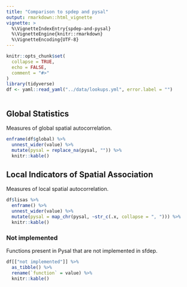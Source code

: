 ```yaml
---
title: "Comparison to spdep and pysal"
output: rmarkdown::html_vignette
vignette: >
  %\VignetteIndexEntry{spdep-and-pysal}
  %\VignetteEngine{knitr::rmarkdown}
  %\VignetteEncoding{UTF-8}
---
```


```r
knitr::opts_chunk$set(
  collapse = TRUE,
  echo = FALSE,
  comment = "#>"
)
library(tidyverse)
df <- yaml::read_yaml("../data/lookups.yml", error.label = "")
```

```r

```

## Global Statistics

Measures of global spatial autocorrelation.

```r
enframe(df$global) %>% 
  unnest_wider(value) %>% 
  mutate(pysal = replace_na(pysal, "")) %>% 
  knitr::kable()
```

## Local Indicators of Spatial Association

Measures of local spatial autocorrelation. 

```r
df$lisas %>% 
  enframe() %>% 
  unnest_wider(value) %>% 
  mutate(pysal = map_chr(pysal, ~str_c(.x, collapse = ", "))) %>% 
  knitr::kable()
```

### Not implemented

Functions present in Pysal that are not implemented in sfdep.

```r
df[["not implemented"]] %>% 
  as_tibble() %>% 
  rename(`function` = value) %>% 
  knitr::kable()
```

